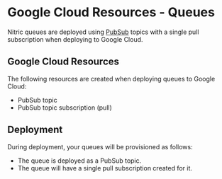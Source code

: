 
# Google Cloud Resources - Queues

Nitric queues are deployed using [PubSub](https://cloud.google.com/pubsub) topics with a single pull subscription when deploying to Google Cloud.

## Google Cloud Resources

The following resources are created when deploying queues to Google Cloud:

- PubSub topic
- PubSub topic subscription (pull)

## Deployment

During deployment, your queues will be provisioned as follows:

- The queue is deployed as a PubSub topic.
- The queue will have a single pull subscription created for it.
